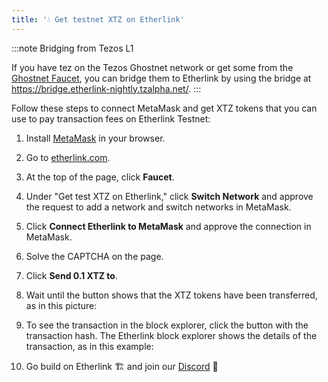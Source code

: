 ```yaml
---
title: '💧 Get testnet XTZ on Etherlink'
---
```



:::note Bridging from Tezos L1

If you have tez on the Tezos Ghostnet network or get some from the [Ghostnet Faucet](https://faucet.ghostnet.teztnets.com/), you can bridge them to Etherlink by using the bridge at https://bridge.etherlink-nightly.tzalpha.net/.
:::

Follow these steps to connect MetaMask and get XTZ tokens that you can use to pay transaction fees on Etherlink Testnet:

1. Install [MetaMask](https://metamask.io/) in your browser.

1. Go to [etherlink.com](https://www.etherlink.com/).

1. At the top of the page, click **Faucet**.

1. Under "Get test XTZ on Etherlink," click **Switch Network** and approve the request to add a network and switch networks in MetaMask.

   <Figure src="/img/faucet-switch-network.png" alt="The Switch Network button on the Etherlink faucet page" width="200px" />

1. Click **Connect Etherlink to MetaMask** and approve the connection in MetaMask.

   <Figure src="/img/faucet-connect-metamask.png" alt="Connecting metamask to Etherlink" width="200px" />

1. Solve the CAPTCHA on the page.

1. Click **Send 0.1 XTZ to**.

   <Figure src="/img/faucet-send-to.png" alt="The faucet page, showing the solved CAPTCHA and the button to send XTZ" width="200px" />

1. Wait until the button shows that the XTZ tokens have been transferred, as in this picture:

   <Figure src="/img/faucet-send-to-complete.png" alt="The faucet page, showing the completed transaction" width="200px" />

1. To see the transaction in the block explorer, click the button with the transaction hash.
The Etherlink block explorer shows the details of the transaction, as in this example:

   <Figure src="/img/faucet-block-explorer-transaction.png" alt="" />

1. Go build on Etherlink 🏗️ and join our [Discord](https://discord.gg/etherlink) 🚀
